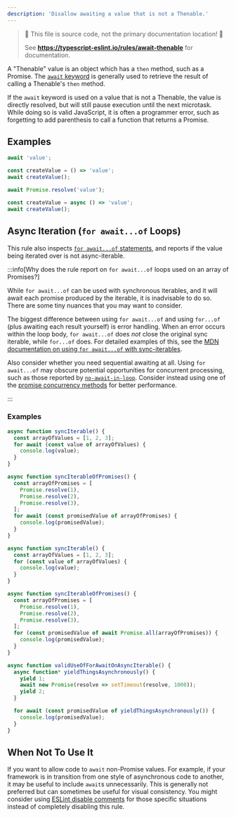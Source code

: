 ```yaml
---
description: 'Disallow awaiting a value that is not a Thenable.'
---
```



> 🛑 This file is source code, not the primary documentation location! 🛑
>
> See **https://typescript-eslint.io/rules/await-thenable** for documentation.

A "Thenable" value is an object which has a `then` method, such as a Promise.
The [`await` keyword](https://developer.mozilla.org/en-US/docs/Web/JavaScript/Reference/Operators/await) is generally used to retrieve the result of calling a Thenable's `then` method.

If the `await` keyword is used on a value that is not a Thenable, the value is directly resolved, but will still pause execution until the next microtask.
While doing so is valid JavaScript, it is often a programmer error, such as forgetting to add parenthesis to call a function that returns a Promise.

## Examples

<Tabs>
<TabItem value="❌ Incorrect">

```ts
await 'value';

const createValue = () => 'value';
await createValue();
```

</TabItem>
<TabItem value="✅ Correct">

```ts
await Promise.resolve('value');

const createValue = async () => 'value';
await createValue();
```

</TabItem>
</Tabs>

## Async Iteration (`for await...of` Loops)

This rule also inspects [`for await...of` statements](https://developer.mozilla.org/en-US/docs/Web/JavaScript/Reference/Statements/for-await...of), and reports if the value being iterated over is not async-iterable.

:::info[Why does the rule report on `for await...of` loops used on an array of Promises?]

While `for await...of` can be used with synchronous iterables, and it will await each promise produced by the iterable, it is inadvisable to do so.
There are some tiny nuances that you may want to consider.

The biggest difference between using `for await...of` and using `for...of` (plus awaiting each result yourself) is error handling.
When an error occurs within the loop body, `for await...of` does _not_ close the original sync iterable, while `for...of` does.
For detailed examples of this, see the [MDN documentation on using `for await...of` with sync-iterables](https://developer.mozilla.org/en-US/docs/Web/JavaScript/Reference/Statements/for-await...of#iterating_over_sync_iterables_and_generators).

Also consider whether you need sequential awaiting at all. Using `for await...of` may obscure potential opportunities for concurrent processing, such as those reported by [`no-await-in-loop`](https://eslint.org/docs/latest/rules/no-await-in-loop). Consider instead using one of the [promise concurrency methods](https://developer.mozilla.org/en-US/docs/Web/JavaScript/Reference/Global_Objects/Promise#promise_concurrency) for better performance.

:::

### Examples

<Tabs>
<TabItem value="❌ Incorrect">

```ts
async function syncIterable() {
  const arrayOfValues = [1, 2, 3];
  for await (const value of arrayOfValues) {
    console.log(value);
  }
}

async function syncIterableOfPromises() {
  const arrayOfPromises = [
    Promise.resolve(1),
    Promise.resolve(2),
    Promise.resolve(3),
  ];
  for await (const promisedValue of arrayOfPromises) {
    console.log(promisedValue);
  }
}
```

</TabItem>
<TabItem value="✅ Correct">

```ts
async function syncIterable() {
  const arrayOfValues = [1, 2, 3];
  for (const value of arrayOfValues) {
    console.log(value);
  }
}

async function syncIterableOfPromises() {
  const arrayOfPromises = [
    Promise.resolve(1),
    Promise.resolve(2),
    Promise.resolve(3),
  ];
  for (const promisedValue of await Promise.all(arrayOfPromises)) {
    console.log(promisedValue);
  }
}

async function validUseOfForAwaitOnAsyncIterable() {
  async function* yieldThingsAsynchronously() {
    yield 1;
    await new Promise(resolve => setTimeout(resolve, 1000));
    yield 2;
  }

  for await (const promisedValue of yieldThingsAsynchronously()) {
    console.log(promisedValue);
  }
}
```

</TabItem>
</Tabs>

## When Not To Use It

If you want to allow code to `await` non-Promise values.
For example, if your framework is in transition from one style of asynchronous code to another, it may be useful to include `await`s unnecessarily.
This is generally not preferred but can sometimes be useful for visual consistency.
You might consider using [ESLint disable comments](https://eslint.org/docs/latest/use/configure/rules#using-configuration-comments-1) for those specific situations instead of completely disabling this rule.
